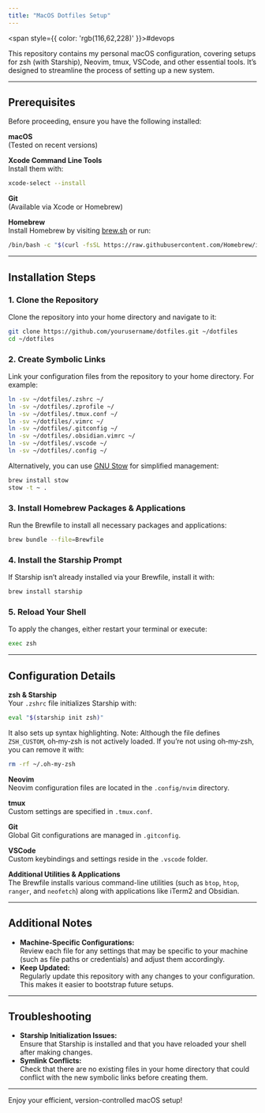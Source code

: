 ```yaml
---
title: "MacOS Dotfiles Setup"
---
```



<span style={{ color: 'rgb(116,62,228)' }}>#devops</span> 

This repository contains my personal macOS configuration, covering setups for zsh (with Starship), Neovim, tmux, VSCode, and other essential tools. It’s designed to streamline the process of setting up a new system.

---
## Prerequisites

Before proceeding, ensure you have the following installed:

**macOS**  
(Tested on recent versions)

**Xcode Command Line Tools**  
Install them with:
```bash
xcode-select --install
```

**Git**  
(Available via Xcode or Homebrew)

**Homebrew**  
Install Homebrew by visiting [brew.sh](https://brew.sh/) or run:
```bash
/bin/bash -c "$(curl -fsSL https://raw.githubusercontent.com/Homebrew/install/HEAD/install.sh)"
```

---
## Installation Steps

### 1. Clone the Repository

Clone the repository into your home directory and navigate to it:

```bash
git clone https://github.com/yourusername/dotfiles.git ~/dotfiles
cd ~/dotfiles
```

### 2. Create Symbolic Links

Link your configuration files from the repository to your home directory. For example:

```bash
ln -sv ~/dotfiles/.zshrc ~/
ln -sv ~/dotfiles/.zprofile ~/
ln -sv ~/dotfiles/.tmux.conf ~/
ln -sv ~/dotfiles/.vimrc ~/
ln -sv ~/dotfiles/.gitconfig ~/
ln -sv ~/dotfiles/.obsidian.vimrc ~/
ln -sv ~/dotfiles/.vscode ~/
ln -sv ~/dotfiles/.config ~/
```

Alternatively, you can use [GNU Stow](https://www.gnu.org/software/stow/) for simplified management:

```bash
brew install stow
stow -t ~ .
```

### 3. Install Homebrew Packages & Applications

Run the Brewfile to install all necessary packages and applications:

```bash
brew bundle --file=Brewfile
```

### 4. Install the Starship Prompt

If Starship isn’t already installed via your Brewfile, install it with:

```bash
brew install starship
```

### 5. Reload Your Shell

To apply the changes, either restart your terminal or execute:

```bash
exec zsh
```

---

## Configuration Details

**zsh & Starship**  
Your `.zshrc` file initializes Starship with:

```bash
eval "$(starship init zsh)"
```

It also sets up syntax highlighting. Note: Although the file defines `ZSH_CUSTOM`, oh‑my‑zsh is not actively loaded. If you’re not using oh‑my‑zsh, you can remove it with:

```bash
rm -rf ~/.oh-my-zsh
```

**Neovim**  
Neovim configuration files are located in the `.config/nvim` directory.

**tmux**  
Custom settings are specified in `.tmux.conf`.

**Git**  
Global Git configurations are managed in `.gitconfig`.

**VSCode**  
Custom keybindings and settings reside in the `.vscode` folder.

**Additional Utilities & Applications**  
The Brewfile installs various command-line utilities (such as `btop`, `htop`, `ranger`, and `neofetch`) along with applications like iTerm2 and Obsidian.

---
## Additional Notes

- **Machine-Specific Configurations:**  
    Review each file for any settings that may be specific to your machine (such as file paths or credentials) and adjust them accordingly.
- **Keep Updated:**  
    Regularly update this repository with any changes to your configuration. This makes it easier to bootstrap future setups.

---

## Troubleshooting

- **Starship Initialization Issues:**  
    Ensure that Starship is installed and that you have reloaded your shell after making changes.
- **Symlink Conflicts:**  
    Check that there are no existing files in your home directory that could conflict with the new symbolic links before creating them.

---

Enjoy your efficient, version-controlled macOS setup!